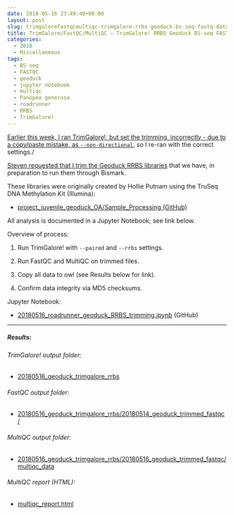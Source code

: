 ```yaml
---
date: 2018-05-16 23:49:49+00:00
layout: post
slug: trimgalorefastqcmultiqc-trimgalore-rrbs-geoduck-bs-seq-fastq-data-directional
title: TrimGalore/FastQC/MultiQC – TrimGalore! RRBS Geoduck BS-seq FASTQ data (directional)
categories:
  - 2018
  - Miscellaneous
tags:
  - BS-seq
  - FASTQC
  - geoduck
  - jupyter notebook
  - multiqc
  - Panopea generosa
  - roadrunner
  - RRBS
  - TrimGalore!
---
```


[Earlier this week, I ran TrimGalore!, but set the trimming, incorrectly - due to a copy/paste mistake, as `--non-directional`](https://robertslab.github.io/sams-notebook/posts/2018/2018-05-16-trimgalorefastqcmultiqc-trimgalore-rrbs-geoduck-bs-seq-fastq-data/), so I re-ran with the correct settings./

[Steven requested that I trim the Geoduck RRBS libraries](https://github.com/RobertsLab/resources/issues/260) that we have, in preparation to run them through Bismark.

These libraries were originally created by Hollie Putnam using the TruSeq DNA Methylation Kit (Illumina):





  * [project_juvenile_geoduck_OA/Sample_Processing (GitHub)](https://github.com/hputnam/project_juvenile_geoduck_OA/tree/master/Sample_Processing)



All analysis is documented in a Jupyter Notebook; see link below.

Overview of process:



  1. Run TrimGalore! with `--paired` and `--rrbs` settings.



  2. Run FastQC and MultiQC on trimmed files.



  3. Copy all data to owl (see Results below for link).



  4. Confirm data integrity via MD5 checksums.






Jupyter Notebook:





  * [20180516_roadrunner_geoduck_RRBS_trimming.ipynb](https://github.com/sr320/LabDocs/blob/master/jupyter_nbs/sam/20180516_roadrunner_geoduck_RRBS_trimming.ipynb) (GitHub)





* * *





##### Results:





###### TrimGalore! output folder:







  * [20180516_geoduck_trimgalore_rrbs](https://owl.fish.washington.edu/Athaliana/20180516_geoduck_trimgalore_rrbs/)





###### FastQC output folder:







  * [20180516_geoduck_trimgalore_rrbs/20180514_geoduck_trimmed_fastqc/](https://owl.fish.washington.edu/Athaliana/20180516_geoduck_trimgalore_rrbs/20180516_geoduck_trimmed_fastqc)





###### MultiQC output folder:







  * [20180516_geoduck_trimgalore_rrbs/20180516_geoduck_trimmed_fastqc/multiqc_data](https://owl.fish.washington.edu/Athaliana/20180516_geoduck_trimgalore_rrbs/20180516_geoduck_trimmed_fastqc/multiqc_data)





###### MultiQC report (HTML):







  * [multiqc_report.html](https://owl.fish.washington.edu/Athaliana/20180516_geoduck_trimgalore_rrbs/20180516_geoduck_trimmed_fastqc/multiqc_data/multiqc_report.html)

